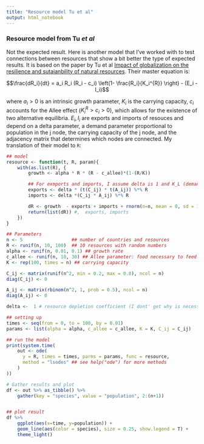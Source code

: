 ```yaml
---
title: "Resource model Tu et al"
output: html_notebook
---
```




### Resource model from Tu _et al_

Not the expected result. Here is another model that I've worked with to test connections between resources that show a bit better the type of expected results. It is based on the paper by Tu et al [Impact of globalization on the resilience and sutaianbility of natural resources](https://www.nature.com/articles/s41893-019-0260-z). Their master equation is:

$$\frac{dR_i}{dt} = a_i R_i (R_i - c_i) \left(1- \frac{R_i}{K_i^{R}} \right) - (E_i - I_i)$$

where $a_i > 0$ is an intrinsic growth parameter, $K_i$ is the carrying capacity, $c_i$ accounts for the Allee effect ($K_i^R > c_i > 0$), which allows for the existence of two alternative equilibria. $E_i, I_i$ are exports and imports of resouces and depend on a delta parameter, a demand parameter proportional to population in the j node, the carrying capacity of the j node, and the adjacency matrix that determines which nodes are connected. My translation of their model to `R`:

```r
## model
resource <- function(t, R, param){
    with(as.list(R), {
        growth <- alpha * R * (R - c_allee)*(1-(R/K))

        ## For exmports and imports, I assume delta is 1 and K_L (demand by population) is also 1
        exports <- delta * (t(C_ij) * t(A_ij)) %*% R
        imports <- delta *(C_ij * A_ij) %*% R

        dR <- growth  - exports + imports + rnorm(n=n, mean = 0, sd = 1)
        return(list(dR)) #,  exports, imports
    })
}
```

```r
## Parameters
n <- 5                  ## number of countries and resources
R <- runif(n, 10, 100)  ## 10 resources with random numbers
alpha <- runif(n, 0.01, 0.1) ## growth rate
c_allee <- runif(n, 10, 30) ## Allee parameter: food necessary to feed L_i population in country i
K <- rep(100, times = n) ## carrying capacity

C_ij <- matrix(runif(n^2, min = 0.2, max = 0.8), ncol = n)
diag(C_ij) <- 0

A_ij <- matrix(rbinom(n^2, 1, prob = 0.5), ncol = n)
diag(A_ij) <- 0

delta <-  1 # resource depletion coefficient (I dont' get why is necessary)

## setting up 
times <- seq(from = 0, to = 100, by = 0.01)
params <- list(alpha = alpha, c_allee = c_allee, K = K, C_ij = C_ij)

```
```r
## run the model
print(system.time(
    out <- ode(
      y = R, times = times, parms = params, func = resource,
      method = "lsodes" ## see help("ode") for more methods
    )
))

```

```r
# Gather results and plot
df <- out %>% as_tibble() %>%
    gather(key = "species", value = "population", 2:(n+1))


## plot result
df %>%
    ggplot(aes(x=time, y=population)) +
    geom_line(aes(color = species), size = 0.25, show.legend = T) +
    theme_light()

```
